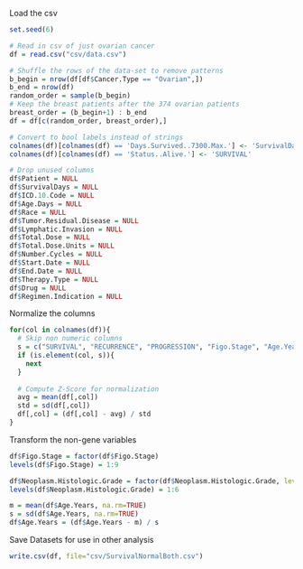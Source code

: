 Load the csv
```r
set.seed(6)

# Read in csv of just ovarian cancer
df = read.csv("csv/data.csv")

# Shuffle the rows of the data-set to remove patterns
b_begin = nrow(df[df$Cancer.Type == "Ovarian",])
b_end = nrow(df)
random_order = sample(b_begin)
# Keep the breast patients after the 374 ovarian patients
breast_order = (b_begin+1) : b_end
df = df[c(random_order, breast_order),]

# Convert to bool labels instead of strings
colnames(df)[colnames(df) == 'Days.Survived..7300.Max.'] <- 'SurvivalDays'
colnames(df)[colnames(df) == 'Status..Alive.'] <- 'SURVIVAL'

# Drop unused columns
df$Patient = NULL
df$SurvivalDays = NULL
df$ICD.10.Code = NULL
df$Age.Days = NULL
df$Race = NULL
df$Tumor.Residual.Disease = NULL
df$Lymphatic.Invasion = NULL
df$Total.Dose = NULL
df$Total.Dose.Units = NULL
df$Number.Cycles = NULL
df$Start.Date = NULL
df$End.Date = NULL
df$Therapy.Type = NULL
df$Drug = NULL
df$Regimen.Indication = NULL
```

Normalize the columns
```r
for(col in colnames(df)){
  # Skip non numeric columns
  s = c("SURVIVAL", "RECURRENCE", "PROGRESSION", "Figo.Stage", "Age.Years", "Neoplasm.Histologic.Grade", "Cancer.Type")
  if (is.element(col, s)){
    next
  }
  
  # Compute Z-Score for normalization
  avg = mean(df[,col])
  std = sd(df[,col])
  df[,col] = (df[,col] - avg) / std
}
```

Transform the non-gene variables
```r
df$Figo.Stage = factor(df$Figo.Stage)
levels(df$Figo.Stage) = 1:9

df$Neoplasm.Histologic.Grade = factor(df$Neoplasm.Histologic.Grade, levels=c("GX", "GB", "G1", "G2", "G3", "G4"))
levels(df$Neoplasm.Histologic.Grade) = 1:6

m = mean(df$Age.Years, na.rm=TRUE)
s = sd(df$Age.Years, na.rm=TRUE)
df$Age.Years = (df$Age.Years - m) / s
```

Save Datasets for use in other analysis
```r
write.csv(df, file="csv/SurvivalNormalBoth.csv")
```